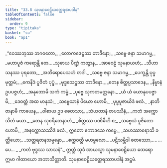 ```yaml
---
title: "33.8 သုမနာဝေဠိယတ္ထေရအပဒါန"
tableOfContents: false
sidebar:
  order: 9
type: "tipitaka"
basket: "su"
book: "ap1"
---
```



<DynamicBreadcrumb />

<Division number="64" book="ap1">

<Paragraph number="3664" type="verses" book="ap1">
_“ဝေဿဘုဿ ဘဂဝတော,_  
_လောကဇေဋ္ဌဿ တာဒိနော;_  
_သဗ္ဗေ ဇနာ သမာဂမ္မ,_  
_မဟာပူဇံ ကရောန္တိ တေ._  

</Paragraph>

</Division>
<Division number="65" book="ap1">

<Paragraph number="3665" type="verses" book="ap1">
_သုဓာယ ပိဏ္ဍံ ကတွာန,_  
_အာဝေဠံ သုမနာယဟံ;_  
_သီဟာသနဿ ပုရတော,_  
_အဘိရောပေသဟံ တဒါ._  

</Paragraph>

</Division>
<Division number="66" book="ap1">

<Paragraph number="3666" type="verses" book="ap1">
_သဗ္ဗေ ဇနာ သမာဂမ္မ,_  
_ပေက္ခန္တိ ပုပ္ဖမုတ္တမံ;_  
_ကေနိဒံ ပူဇိတံ ပုပ္ဖံ,_  
_ဗုဒ္ဓသေဋ္ဌဿ တာဒိနော._  

</Paragraph>

</Division>
<Division number="67" book="ap1">

<Paragraph number="3667" type="verses" book="ap1">
_တေန စိတ္တပ္ပသာဒေန,_  
_နိမ္မာနံ ဥပပဇ္ဇဟံ;_  
_အနုဘောမိ သကံ ကမ္မံ,_  
_ပုဗ္ဗေ သုကတမတ္တနော._  

</Paragraph>

</Division>
<Division number="68" book="ap1">

<Paragraph number="3668" type="verses" book="ap1">
_ယံ ယံ ယောနုပပဇ္ဇာမိ,_  
_ဒေဝတ္တံ အထ မာနုသံ;_  
_သဗ္ဗေသာနံ ပိယော ဟောမိ,_  
_ပုပ္ဖပူဇာယိဒံ ဖလံ._  

</Paragraph>

</Division>
<Division number="69" book="ap1">

<Paragraph number="3669" type="verses" book="ap1">
_နာဘိဇာနာမိ ကာယေန,_  
_ဝါစာယ ဥဒ စေတသာ;_  
_သံယတာနံ တပဿီနံ,_  
_ကတံ အက္ကောသိတံ မယာ._  

</Paragraph>

</Division>
<Division number="70" book="ap1">

<Paragraph number="3670" type="verses" book="ap1">
_တေန သုစရိတေနာဟံ,_  
_စိတ္တဿ ပဏိဓီဟိ စ;_  
_သဗ္ဗေသံ ပူဇိတော ဟောမိ,_  
_အနက္ကောသဿိဒံ ဖလံ._  

</Paragraph>

</Division>
<Division number="71" book="ap1">

<Paragraph number="3671" type="verses" book="ap1">
ဣတော ဧကာဒသေ ကပ္ပေ,_  
_သဟဿာရောသိ ခတ္တိယော;_  
_သတ္တရတနသမ္ပန္နော,_  
_စက္ကဝတ္တီ မဟဗ္ဗလော._  

</Paragraph>

</Division>
<Division number="72" book="ap1">

<Paragraph number="3672" type="verses" book="ap1">
_ပဋိသမ္ဘိဒါ စတဿော,_  
_ …ပေ… _  
_ကတံ ဗုဒ္ဓဿ သာသနံ”._  

</Paragraph>

<Paragraph number="3673" book="ap1">
ဣတ္ထံ သုဒံ အာယသ္မာ သုမနာဝေဠိယော ထေရော ဣမာ ဂါထာယော အဘာသိတ္ထာတိ.

</Paragraph>
</Division>

<Paragraph number="3674" type="center" book="ap1">
သုမနာဝေဠိယတ္ထေရဿာပဒါနံ အဋ္ဌမံ.
</Paragraph>